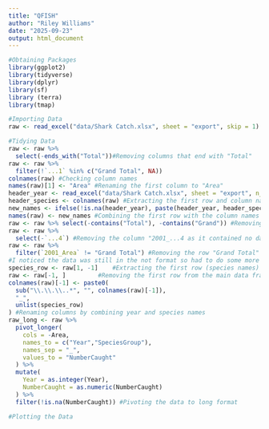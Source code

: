 ```yaml
---
title: "QFISH"
author: "Riley Williams"
date: "2025-09-23"
output: html_document
---
```


```r
#Obtaining Packages
library(ggplot2)
library(tidyverse)
library(dplyr)
library(sf)
library (terra)
library(tmap)
```

```r
#Importing Data
raw <- read_excel("data/Shark Catch.xlsx", sheet = "export", skip = 1) #Importing the data and removing the first row
```

```r
#Tidying Data
raw <- raw %>% 
  select(-ends_with("Total"))#Removing columns that end with "Total"
raw <- raw %>% 
  filter(!`...1` %in% c("Grand Total", NA))
colnames(raw) #Checking column names
names(raw)[1] <- "Area" #Renaming the first column to "Area"
header_year <- read_excel("data/Shark Catch.xlsx", sheet = "export", n_max = 1) %>% unlist() #Extracting the first row
header_species <- colnames(raw) #Extracting the first row and column names
new_names <- ifelse(!is.na(header_year), paste(header_year, header_species, sep = "_"), header_species) #Combining the first row with the column names
names(raw) <- new_names #Combining the first row with the column names
raw <- raw %>% select(-contains("Total"), -contains("Grand")) #Removing columns that contain "Total" or "Grand"
raw <- raw %>% 
  select(-`...4`) #Removing the column "2001_...4 as it contained no data"
raw <- raw %>%
  filter(`2001_Area` != "Grand Total") #Removing the row "Grand Total"
#I noticed the data was still in the not format so had to do some more fidelling around
species_row <- raw[1, -1]    #Extracting the first row (species names) excluding the first column (Area)   
raw <- raw[-1, ]         #Removing the first row from the main data frame
colnames(raw)[-1] <- paste0(
  sub("\\.\\.\\..*", "", colnames(raw)[-1]),   
  "_",
  unlist(species_row)                           
) #Renaming columns by combining year and species names
raw_long <- raw %>%
  pivot_longer(
    cols = -Area,
    names_to = c("Year","SpeciesGroup"),
    names_sep = "_",
    values_to = "NumberCaught"
  ) %>%
  mutate(
    Year = as.integer(Year),
    NumberCaught = as.numeric(NumberCaught)
  ) %>%
  filter(!is.na(NumberCaught)) #Pivoting the data to long format
```

```r
#Plotting the Data
```
